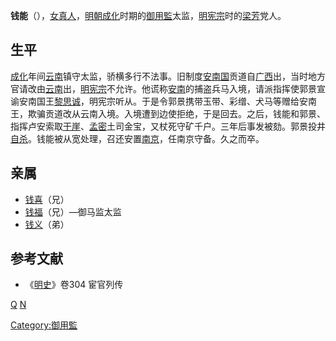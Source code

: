 '''钱能'''（{{bd|？年||？年|catIdx=M}}），[[女真人|女真人]]，[[明朝|明朝]][[成化|成化]]时期的[[御用監|御用監]]太监，[[明宪宗|明宪宗]]时的[[梁芳|梁芳]]党人。

== 生平 ==
[[成化|成化]]年间[[云南|云南]]镇守太监，骄横多行不法事。旧制度[[後黎朝|安南国]]贡道自[[广西|广西]]出，当时地方官请改由[[云南|云南]]出，[[明宪宗|明宪宗]]不允许。他谎称[[安南|安南]]的捕盗兵马入境，请派指挥使郭景宣谕安南国王[[黎聖宗|黎思诚]]，明宪宗听从。于是令郭景携带玉带、彩缯、犬马等赠给安南王，欺骗贡道改从云南入境。入境遭到边使拒绝，于是回去。之后，钱能和郭景、指挥卢安索取[[干崖土司|干崖]]、[[孟密土司|孟密]]土司金宝，又杖死守矿千户。三年后事发被劾。郭景投井[[自杀|自杀]]。钱能被从宽处理，召还安置[[南京|南京]]，任南京守备。久之而卒。

== 亲属 ==
*[[钱喜|钱喜]]（兄）
*[[钱福|钱福]]（兄）—御马监太监
*[[钱义|钱义]]（弟）

== 参考文献 ==
{{Reflist}}
* 《[[明史|明史]]》卷304 宦官列传

[[分类:明朝宦官|Q]]
[[Category:御用監|Category:御用監]]
[[分类:钱姓|N]]